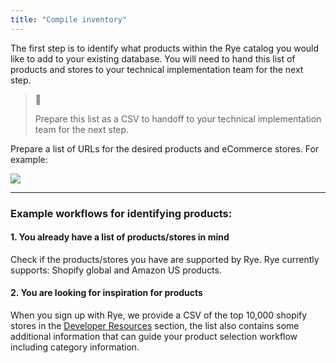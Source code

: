 ```yaml
---
title: "Compile inventory"
---
```


The first step is to identify what products within the Rye catalog you would like to add to your existing database. You will need to hand this list of products and stores to your technical implementation team for the next step.

> 📘
> 
> Prepare this list as a CSV to handoff to your technical implementation team for the next step.

Prepare a list of URLs for the desired products and eCommerce stores. For example:

![](/images/d6c2e79-Screenshot_2023-07-31_at_3.56.30_PM.png) 

---

  
### Example workflows for identifying products:

  
#### 1\. You already have a list of products/stores in mind

Check if the products/stores you have are supported by Rye. Rye currently supports: Shopify global and Amazon US products.  
  
#### 2\. You are looking for inspiration for products

When you sign up with Rye, we provide a CSV of the top 10,000 shopify stores in the [Developer Resources](https://console.rye.com/resources) section, the list also contains some additional information that can guide your product selection workflow including category information.